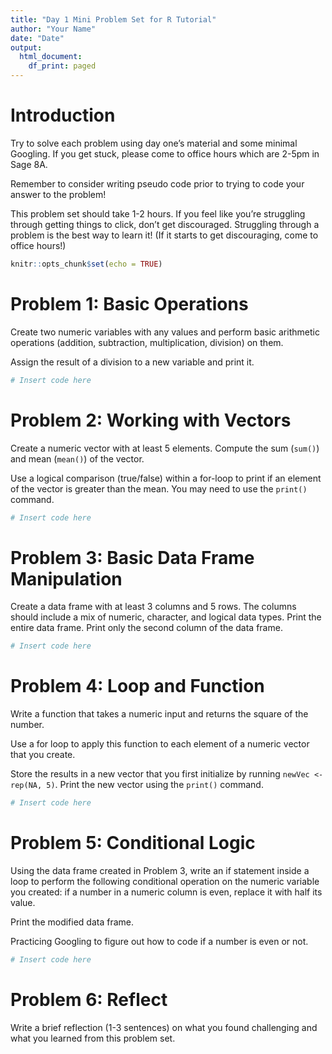 ```yaml
---
title: "Day 1 Mini Problem Set for R Tutorial"
author: "Your Name"
date: "Date"
output:
  html_document:
    df_print: paged
---
```


# Introduction

Try to solve each problem using day one's material and some minimal Googling. If you get stuck, please come to office hours which are 2-5pm in Sage 8A. 

Remember to consider writing pseudo code prior to trying to code your answer to the problem! 

This problem set should take 1-2 hours. If you feel like you're struggling through getting things to click, don't get discouraged. Struggling through a problem is the best way to learn it! (If it starts to get discouraging, come to office hours!)


```r
knitr::opts_chunk$set(echo = TRUE)
```

# Problem 1: Basic Operations

Create two numeric variables with any values and perform basic arithmetic operations (addition, subtraction, multiplication, division) on them. 

Assign the result of a division to a new variable and print it.

```r
# Insert code here

```


# Problem 2: Working with Vectors
Create a numeric vector with at least 5 elements. Compute the sum (`sum()`) and mean (`mean()`) of the vector. 

Use a logical comparison (true/false) within a for-loop to print if an element of the vector is greater than the mean. You may need to use the `print()` command.

```r
# Insert code here

```


# Problem 3: Basic Data Frame Manipulation
Create a data frame with at least 3 columns and 5 rows. The columns should include a mix of numeric, character, and logical data types.
Print the entire data frame.
Print only the second column of the data frame.

```r
# Insert code here

```

# Problem 4: Loop and Function
Write a function that takes a numeric input and returns the square of the number.

Use a for loop to apply this function to each element of a numeric vector that you create.

Store the results in a new vector that you first initialize by running `newVec <- rep(NA, 5)`. Print the new vector using the `print()` command.

```r
# Insert code here

```

# Problem 5: Conditional Logic
Using the data frame created in Problem 3, write an if statement inside a loop to perform the following conditional operation on the numeric variable you created: if a number in a numeric column is even, replace it with half its value.

Print the modified data frame.

Practicing Googling to figure out how to code if a number is even or not.

```r
# Insert code here

```


# Problem 6: Reflect
Write a brief reflection (1-3 sentences) on what you found challenging and what you learned from this problem set.

<!-- Write your reflection here -->